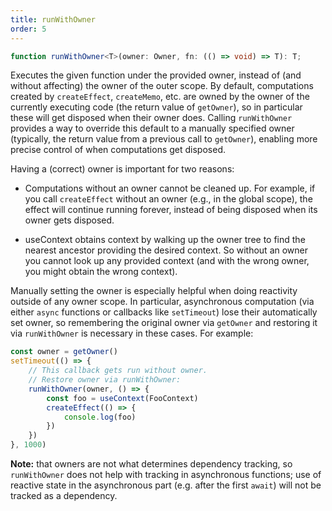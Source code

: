```yaml
---
title: runWithOwner
order: 5
---
```


```ts
function runWithOwner<T>(owner: Owner, fn: (() => void) => T): T;
```

Executes the given function under the provided owner, instead of (and without affecting) the owner of the outer scope. 
By default, computations created by `createEffect`, `createMemo`, etc. are owned by the owner of the currently executing code (the return value of `getOwner`), so in particular these will get disposed when their owner does. 
Calling `runWithOwner` provides a way to override this default to a manually specified owner (typically, the return value from a previous call to `getOwner`), enabling more precise control of when computations get disposed.

Having a (correct) owner is important for two reasons:

- Computations without an owner cannot be cleaned up. 
For example, if you call `createEffect` without an owner (e.g., in the global scope), the effect will continue running forever, instead of being disposed when its owner gets disposed.

- useContext obtains context by walking up the owner tree to find the nearest ancestor providing the desired context. 
So without an owner you cannot look up any provided context (and with the wrong owner, you might obtain the wrong context).

Manually setting the owner is especially helpful when doing reactivity outside of any owner scope. 
In particular, asynchronous computation (via either `async` functions or callbacks like `setTimeout`) lose their automatically set owner, so remembering the original owner via `getOwner` and restoring it via `runWithOwner` is necessary in these cases. 
For example:

```ts
const owner = getOwner()
setTimeout(() => {
	// This callback gets run without owner.
	// Restore owner via runWithOwner:
	runWithOwner(owner, () => {
		const foo = useContext(FooContext)
		createEffect(() => {
			console.log(foo)
		})
	})
}, 1000)
```

**Note:** that owners are not what determines dependency tracking, so `runWithOwner` does not help with tracking in asynchronous functions; use of reactive state in the asynchronous part (e.g. after the first `await`) will not be tracked as a dependency.
